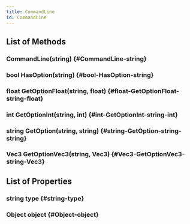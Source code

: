 ```yaml
---
title: CommandLine
id: CommandLine
---
```


## List of Methods

### CommandLine(string) {#CommandLine-string}

### bool HasOption(string) {#bool-HasOption-string}

### float GetOptionFloat(string, float) {#float-GetOptionFloat-string-float}

### int GetOptionInt(string, int) {#int-GetOptionInt-string-int}

### string GetOption(string, string) {#string-GetOption-string-string}

### Vec3 GetOptionVec3(string, Vec3) {#Vec3-GetOptionVec3-string-Vec3}

## List of Properties

### string type {#string-type}

### Object object {#Object-object}

